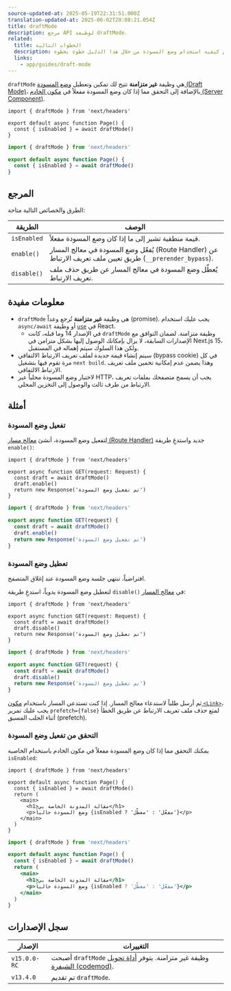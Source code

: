 ```yaml
---
source-updated-at: 2025-05-19T22:31:51.000Z
translation-updated-at: 2025-06-02T20:08:21.054Z
title: draftMode
description: مرجع API لوظيفة draftMode.
related:
  title: الخطوات التالية
  description: تعلم كيفية استخدام وضع المسودة من خلال هذا الدليل خطوة بخطوة.
  links:
    - app/guides/draft-mode
---
```


`draftMode` هي وظيفة **غير متزامنة** تتيح لك تمكين وتعطيل [وضع المسودة (Draft Mode)](/docs/app/guides/draft-mode)، بالإضافة إلى التحقق مما إذا كان وضع المسودة مفعلاً في [مكون الخادم (Server Component)](/docs/app/getting-started/server-and-client-components).

```tsx filename="app/page.ts" switcher
import { draftMode } from 'next/headers'

export default async function Page() {
  const { isEnabled } = await draftMode()
}
```

```jsx filename="app/page.js" switcher
import { draftMode } from 'next/headers'

export default async function Page() {
  const { isEnabled } = await draftMode()
}
```

## المرجع

الطرق والخصائص التالية متاحة:

| الطريقة      | الوصف                                                                       |
| ----------- | --------------------------------------------------------------------------------- |
| `isEnabled` | قيمة منطقية تشير إلى ما إذا كان وضع المسودة مفعلاً.                          |
| `enable()`  | يُفعّل وضع المسودة في معالج المسار (Route Handler) عن طريق تعيين ملف تعريف الارتباط (`__prerender_bypass`). |
| `disable()` | يُعطّل وضع المسودة في معالج المسار عن طريق حذف ملف تعريف الارتباط.                      |

## معلومات مفيدة

- `draftMode` هي وظيفة **غير متزامنة** تُرجع وعداً (promise). يجب عليك استخدام `async/await` أو وظيفة [`use`](https://react.dev/reference/react/use) في React.
  - في الإصدار 14 وما قبله، كانت `draftMode` وظيفة متزامنة. لضمان التوافق مع الإصدارات السابقة، لا يزال بإمكانك الوصول إليها بشكل متزامن في Next.js 15، ولكن هذا السلوك سيتم إهماله في المستقبل.
- سيتم إنشاء قيمة جديدة لملف تعريف الارتباط الالتفافي (bypass cookie) في كل مرة تقوم فيها بتشغيل `next build`. وهذا يضمن عدم إمكانية تخمين ملف تعريف الارتباط الالتفافي.
- لاختبار وضع المسودة محلياً عبر HTTP، يجب أن يسمح متصفحك بملفات تعريف الارتباط من طرف ثالث والوصول إلى التخزين المحلي.

## أمثلة

### تفعيل وضع المسودة

لتفعيل وضع المسودة، أنشئ [معالج مسار (Route Handler)](/docs/app/building-your-application/routing/route-handlers) جديد واستدعِ طريقة `enable()`:

```tsx filename="app/draft/route.ts" switcher
import { draftMode } from 'next/headers'

export async function GET(request: Request) {
  const draft = await draftMode()
  draft.enable()
  return new Response('تم تفعيل وضع المسودة')
}
```

```js filename="app/draft/route.js" switcher
import { draftMode } from 'next/headers'

export async function GET(request) {
  const draft = await draftMode()
  draft.enable()
  return new Response('تم تفعيل وضع المسودة')
}
```

### تعطيل وضع المسودة

افتراضياً، تنتهي جلسة وضع المسودة عند إغلاق المتصفح.

لتعطيل وضع المسودة يدوياً، استدعِ طريقة `disable()` في [معالج المسار](/docs/app/building-your-application/routing/route-handlers):

```tsx filename="app/draft/route.ts" switcher
import { draftMode } from 'next/headers'

export async function GET(request: Request) {
  const draft = await draftMode()
  draft.disable()
  return new Response('تم تعطيل وضع المسودة')
}
```

```js filename="app/draft/route.js" switcher
import { draftMode } from 'next/headers'

export async function GET(request) {
  const draft = await draftMode()
  draft.disable()
  return new Response('تم تعطيل وضع المسودة')
}
```

ثم أرسل طلباً لاستدعاء معالج المسار. إذا كنت تستدعي المسار باستخدام [مكون `<Link>`](/docs/app/api-reference/components/link)، يجب عليك تمرير `prefetch={false}` لمنع حذف ملف تعريف الارتباط عن طريق الخطأ أثناء الجلب المسبق (prefetch).

### التحقق من تفعيل وضع المسودة

يمكنك التحقق مما إذا كان وضع المسودة مفعلاً في مكون الخادم باستخدام الخاصية `isEnabled`:

```tsx filename="app/page.ts" switcher
import { draftMode } from 'next/headers'

export default async function Page() {
  const { isEnabled } = await draftMode()
  return (
    <main>
      <h1>مقالة المدونة الخاصة بي</h1>
      <p>وضع المسودة حالياً {isEnabled ? 'مفعّل' : 'معطّل'}</p>
    </main>
  )
}
```

```jsx filename="app/page.js" switcher
import { draftMode } from 'next/headers'

export default async function Page() {
  const { isEnabled } = await draftMode()
  return (
    <main>
      <h1>مقالة المدونة الخاصة بي</h1>
      <p>وضع المسودة حالياً {isEnabled ? 'مفعّل' : 'معطّل'}</p>
    </main>
  )
}
```

## سجل الإصدارات

| الإصدار      | التغييرات                                                                                                  |
| ------------ | -------------------------------------------------------------------------------------------------------- |
| `v15.0.0-RC` | أصبحت `draftMode` وظيفة غير متزامنة. يتوفر [أداة تحويل الشيفرة (codemod)](/docs/app/guides/upgrading/codemods#150). |
| `v13.4.0`    | تم تقديم `draftMode`.                                                                                  |